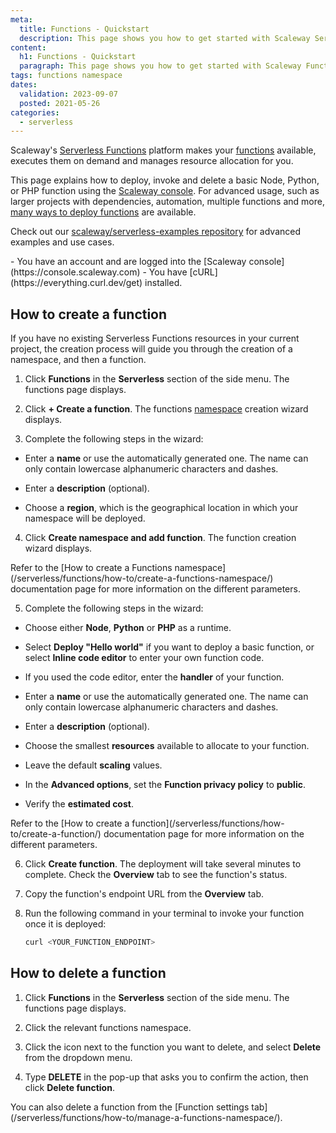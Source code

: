 ```yaml
---
meta:
  title: Functions - Quickstart
  description: This page shows you how to get started with Scaleway Serverless Functions
content:
  h1: Functions - Quickstart
  paragraph: This page shows you how to get started with Scaleway Functions
tags: functions namespace 
dates:
  validation: 2023-09-07
  posted: 2021-05-26
categories:
  - serverless
---
```


Scaleway's [Serverless Functions](https://www.scaleway.com/en/serverless-functions/) platform makes your [functions](/serverless/functions/concepts/#function) available, executes them on demand and manages resource allocation for you.  

This page explains how to deploy, invoke and delete a basic Node, Python, or PHP function using the [Scaleway console](https://console.scaleway.com). For advanced usage, such as larger projects with dependencies, automation, multiple functions and more, [many ways to deploy functions](/serverless/functions/reference-content/deploy-function/) are available.

Check out our [scaleway/serverless-examples repository](https://github.com/scaleway/serverless-examples) for advanced examples and use cases.

<Macro id="iam-requirements" />

<Message type="requirement">
  - You have an account and are logged into the [Scaleway console](https://console.scaleway.com)
  - You have [cURL](https://everything.curl.dev/get) installed. 
</Message>

## How to create a function

If you have no existing Serverless Functions resources in your current project, the creation process will guide you through the creation of a namespace, and then a function.

1. Click **Functions** in the **Serverless** section of the side menu. The functions page displays.

2. Click **+ Create a function**. The functions [namespace](/serverless/functions/concepts/#namespace) creation wizard displays.

3. Complete the following steps in the wizard: 

  - Enter a **name** or use the automatically generated one. The name can only contain lowercase alphanumeric characters and dashes.

  - Enter a **description** (optional). 

  - Choose a **region**, which is the geographical location in which your namespace will be deployed.

4. Click **Create namespace and add function**. The function creation wizard displays.

  <Message type="note">
    Refer to the [How to create a Functions namespace](/serverless/functions/how-to/create-a-functions-namespace/) documentation page for more information on the different parameters.
  </Message>

5. Complete the following steps in the wizard:

  - Choose either **Node**, **Python** or **PHP** as a runtime.

  - Select **Deploy "Hello world"** if you want to deploy a basic function, or select **Inline code editor** to enter your own function code.

  - If you used the code editor, enter the **handler** of your function.

  - Enter a **name** or use the automatically generated one. The name can only contain lowercase alphanumeric characters and dashes.

  - Enter a **description** (optional).

  - Choose the smallest **resources** available to allocate to your function.

  - Leave the default **scaling** values.

  - In the **Advanced options**, set the **Function privacy policy** to **public**.

  - Verify the **estimated cost**.

  <Message type="note">
    Refer to the [How to create a function](/serverless/functions/how-to/create-a-function/) documentation page for more information on the different parameters.
  </Message>

6. Click **Create function**. The deployment will take several minutes to complete. Check the **Overview** tab to see the function's status.

7. Copy the function's endpoint URL from the **Overview** tab.

8. Run the following command in your terminal to invoke your function once it is deployed:

    ```bash
    curl <YOUR_FUNCTION_ENDPOINT>
    ```

## How to delete a function

1. Click **Functions** in the **Serverless** section of the side menu. The functions page displays.

2. Click the relevant functions namespace.

3. Click the <Icon name="more" /> icon next to the function you want to delete, and select **Delete** from the dropdown menu.

4. Type **DELETE** in the pop-up that asks you to confirm the action, then click **Delete function**.

<Message type="tip">
  You can also delete a function from the [Function settings tab](/serverless/functions/how-to/manage-a-functions-namespace/).
</Message>
